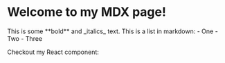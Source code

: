 
<h1 className='text-rose-500 underline'> Welcome to my MDX page!</h1>
This is some **bold** and _italics_ text.
This is a list in markdown:
- One
- Two
- Three 
 
Checkout my React component:

